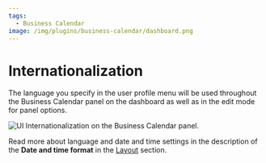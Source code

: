 ```yaml
---
tags:
  - Business Calendar
image: /img/plugins/business-calendar/dashboard.png
---
```



# Internationalization

The language you specify in the user profile menu will be used throughout the Business Calendar panel on the dashboard as well as in the edit mode for panel options.

<Image
  title="UI Internationalization on the Business Calendar panel."
  src="/img/plugins/business-calendar/i18n.png"
/>

Read more about language and date and time settings in the description of the **Date and time format** in the [Layout](/plugins/business-calendar/layout/#date-and-time-format) section.
